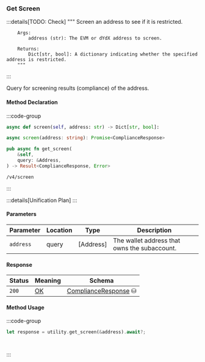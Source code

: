 ### Get Screen

:::details[TODO: Check]
        """
        Screen an address to see if it is restricted.

        Args:
            address (str): The EVM or dYdX address to screen.

        Returns:
            Dict[str, bool]: A dictionary indicating whether the specified address is restricted.
        """
:::

Query for screening results (compliance) of the address.

#### Method Declaration

:::code-group

```python [Python]
async def screen(self, address: str) -> Dict[str, bool]:
```

```typescript [TypeScript]
async screen(address: string): Promise<ComplianceResponse>
```

```rust [Rust]
pub async fn get_screen(
    &self,
    query: &Address,
) -> Result<ComplianceResponse, Error>
```

```url [API]
/v4/screen
```

:::

:::details[Unification Plan]
:::

#### Parameters

| Parameter           | Location | Type               | Description                                                           |
| ------------------- | -------- | ------------------ | --------------------------------------------------------------------- |
| `address`           | query    | [Address]          | The wallet address that owns the subaccount.                          |

#### Response

| Status | Meaning     | Schema                          |
| ------ | ----------- | ------------------------------- |
| `200`  | [OK]        | [ComplianceResponse] ⛁ |

#### Method Usage

:::code-group

```rust [Rust]
let response = utility.get_screen(&address).await?;
```

```python [Python]

```

```typescript [TypeScript]

```

:::

[OK]: /types/ok
[ComplianceResponse]: /types/compliance_response
